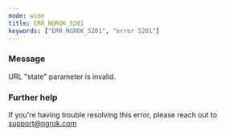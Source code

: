 ```yaml
---
mode: wide
title: ERR_NGROK_5201
keywords: ["ERR_NGROK_5201", "error 5201"]
---
```


### Message

URL "state" parameter is invalid.

### Further help

If you're having trouble resolving this error, please reach out to [support@ngrok.com](mailto:support@ngrok.com?subject=Help%20with%20ERR_NGROK_5201)
